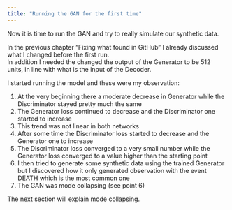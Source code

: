 ```yaml
---
title: "Running the GAN for the first time"
---
```


Now it is time to run the GAN and try to really simulate our synthetic data.

In the previous chapter "Fixing what found in GitHub" I already discussed what I changed before the first run.\
In addition I needed the changed the output of the Generator to be 512 units, in line with what is the input of the Decoder.

I started running the model and these were my observation:

1.  At the very beginning there a moderate decrease in Generator while the Discriminator stayed pretty much the same
2.  The Generator loss continued to decrease and the Discriminator one started to increase
3.  This trend was not linear in both networks
4.  After some time the Discriminator loss started to decrease and the Generator one to increase
5.  The Discriminator loss converged to a very small number while the Generator loss converged to a value higher than the starting point
6.  I then tried to generate some synthetic data using the trained Generator but I discovered how it only generated observation with the event DEATH which is the most common one
7.  The GAN was mode collapsing (see point 6)

The next section will explain mode collapsing.
